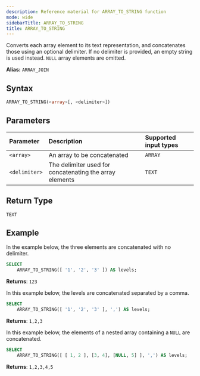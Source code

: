 ```yaml
---
description: Reference material for ARRAY_TO_STRING function
mode: wide
sidebarTitle: ARRAY_TO_STRING
title: ARRAY_TO_STRING
---
```



Converts each array element to its text representation, and concatenates those using an optional delimiter. If no delimiter is provided, an empty string is used instead. `NULL` array elements are omitted.

**Alias:** `ARRAY_JOIN`

## Syntax


```sql
ARRAY_TO_STRING(<array>[, <delimiter>])
```

## Parameters 
 

| Parameter     | Description                            | Supported input types | 
| :------------- | :------------------------------------ |:---------|
| `<array>`       | An array to be concatenated | `ARRAY` |
| `<delimiter>` | The delimiter used for concatenating the array elements | `TEXT` | 

## Return Type
`TEXT`

## Example


In the example below, the three elements are concatenated with no delimiter.

```sql
SELECT
	ARRAY_TO_STRING([ '1', '2', '3' ]) AS levels;
```

**Returns**: `123`

In this example below, the levels are concatenated separated by a comma. 

```sql
SELECT
	ARRAY_TO_STRING([ '1', '2', '3' ], ',') AS levels;
```

**Returns**: `1,2,3`

In this example below, the elements of a nested array containing a `NULL` are concatenated. 

```sql
SELECT
	ARRAY_TO_STRING([ [ 1, 2 ], [3, 4], [NULL, 5] ], ',') AS levels;
```

**Returns**: `1,2,3,4,5`

